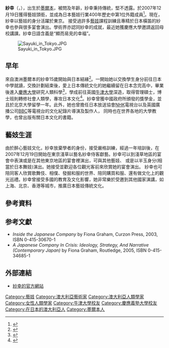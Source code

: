 {{BLP sources|time=2012-02-29}}
{{Infobox person
| name                      = 紗幸<br />Sayuki
|原名 = 費歐娜·葛蘭姆 （Fiona Graham）
| other_names               = 
| image                     = Sayuki playing flute.JPG
| image_size                =
| alt                       =
| caption                   =紗幸正在吹奏日本橫笛
| birth_name                = 
| birth_date                = 
| birth_place               =  [[澳大利亞|澳大利亞]][[墨爾本|墨爾本]]
| death_date                = <!-- {{Death date and age|YYYY|MM|DD|YYYY|MM|DD}} (death date then birth date) -->
| death_place               =
| death_cause               =
| residence                 = [[日本|日本]][[東京|東京]]
| nationality               = {{AUS}}
| citizenship               =
| education                 =[[英國|英國]][[牛津大學|牛津大學]]經營學[[碩士|碩士]]，社會人類學[[博士|博士]]
| alma_mater                = [[日本|日本]][[慶應義塾大學|慶應義塾大學]]心理學[[學士|學士]]
| occupation                = [[人類學者|人類學者]], [[藝妓|藝妓]]
| years_active              =
| known_for                 =
| spouse                    =
| partner                   =
| children                  =
| website                   = {{URL|www.sayuki.net}}
}}

'''紗幸'''（{{lang-en|'''Sayuki'''，原名'''Fiona Caroline Graham'''}}，{{bd|||catIdx=Sayuki}}），出生於[[墨爾本|墨爾本]]，被問及年齡，紗幸秉持傳統，堅不透露。於2007年12月19日獲得藝妓頭銜，並成為日本藝妓行業400年歷史中第1位外籍成員<ref name="tg20080124">{{cite|url=http://www.independent.co.uk/news/world/asia/turning-japanese-the-first-foreign-geisha-773167.html|title=Turning Japanese: the first foreign geisha|date=2008-01-24|accessdate=2009年6月2日|publisher=[[インディペンデント|The Independent]]|archive-date=2019-04-13|archive-url=https://web.archive.org/web/20190413012541/https://www.independent.co.uk/news/world/asia/turning-japanese-the-first-foreign-geisha-773167.html|dead-url=no}}</ref>。現在，紗幸以藝妓的身分活躍於東京。 接受過許多[[藝妓|藝妓]]課程訓練且專精於日本橫笛的紗幸也參與很多宴會演出。學術界亦認同紗幸的成就，最近她獲慶應大學邀請返回母校講課。紗幸日語含義是“顯而易見的幸福”。

[[File:Sayuki_in_Tokyo.JPG|thumb]]

== 早年 ==
來自澳洲墨爾本的紗幸15歲開始與日本結緣<ref name="nichigo">{{Cite news|title=史上初の外国人芸者紗幸さんインタビュー|url=http://www.sayuki.net/Documents/Nichigo%20Press%20article.pdf|newspaper=日豪プレス|page=p.22|date=2008-04|accessdate=2010-05-23|deadurl=yes|archiveurl=https://web.archive.org/web/20100216112006/http://www.sayuki.net/Documents/Nichigo%20Press%20article.pdf|archivedate=2010-02-16}}</ref>。一開始她以交換學生身分前往日本中學就讀，交換計劃結束後，愛上日本傳統文化的她繼續留在日本念完高中，畢業後進入[[慶應大學|慶應大學]]研究人類科學<ref name="test">{{cite|url=https://www.sekigaku.net/Sekigaku/Default/Normal/InstructorIntroduction.aspx?SGInstructorID=558|title=夕学五十講』講師紹介ページ|date=2011-05-20|accessdate=2012年5月10日|publisher=[[慶応大学|慶応大学]]|archive-date=2020-08-15|archive-url=https://web.archive.org/web/20200815200459/https://www.sekigaku.net/Sekigaku/Default/Normal/InstructorIntroduction.aspx?SGInstructorID=558|dead-url=no}}</ref>，學成前往英國[[牛津大學|牛津大學]]深造，取得管理碩士，博士班則轉修社會人類學，專攻日本文化<ref name="smh20080107">{{cite news|url=http://www.smh.com.au/news/world/australian-academic-is-a-geisha-down-to-a-tea/2008/01/07/1199554571282.html|title=Australian academic is a geisha down to a tea|author=Ryall, Julian and Norrie, Justin|date=2008-01-08|publisher=The Sydney Morning Herald|accessdate=2012-11-20|archive-date=2011-03-23|archive-url=https://web.archive.org/web/20110323120756/http://www.smh.com.au/news/world/australian-academic-is-a-geisha-down-to-a-tea/2008/01/07/1199554571282.html|dead-url=no}}</ref>。紗幸曾獲中國政府所頒發的獎學金，並且於北京大學留學一年。此外，她也曾擔任日本放送協會[[NHK|NHK]]電視台以及英國廣播公司[[BBC|BBC]]等電視台的文化紀錄片導演及製作人， 同時也在世界各地的大學教學，也曾出版有關日本文化的書籍。

== 藝妓生涯 ==
由於醉心藝妓文化，紗幸放棄學者的身份，接受嚴格訓練，經過一年培訓後，在2007年12月19日開始在東京淺草以藝名紗幸侍客獻藝。紗幸可以到淺草地區的宴會中表演或是在其他東京地區的宴會裡演出，可與其他藝妓、 或是以半玉身分(相當於日本舞妓)演出。她接受並歡迎各位觀光客前來欣賞她的宴會演出。 紗幸也可陪同客人欣賞歌舞伎、相僕、發掘和服的世界、陪同購買和服、還有做文化上的觀光巡禮。紗幸曾接受多國的教育及文化影響，她非常樂於受邀到其他國家演講，如上海、北京、香港等城市，推廣日本藝妓傳統文化。

== 參考資料 ==
{{refbegin}}
{{refend}}
{{reflist}}

== 参考文獻 ==
* ''Inside the Japanese Company'' by Fiona Graham, Curzon Press, 2003, ISBN 0-415-30670-1
* ''A Japanese Company In Crisis: Ideology, Strategy, And Narrative (Contemporary Japan)'' by Fiona Graham, Routledge, 2005, ISBN 0-415-34685-1

== 外部連結 ==
* [http://www.sayuki.net 紗幸的官方網站] {{Wayback|url=http://www.sayuki.net/ |date=20210429191313 }}

{{DEFAULTSORT:Sayuki}}
[[Category:藝妓|Category:藝妓]]
[[Category:澳大利亞藝術家|Category:澳大利亞藝術家]]
[[Category:澳大利亞人類學家|Category:澳大利亞人類學家]]
[[Category:女性人類學家|Category:女性人類學家]]
[[Category:牛津大學校友|Category:牛津大學校友]]
[[Category:慶應義塾大學校友|Category:慶應義塾大學校友]]
[[Category:在日本的澳大利亞人|Category:在日本的澳大利亞人]]
[[Category:墨爾本人|Category:墨爾本人]]